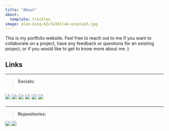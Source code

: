 ```yaml
---
title: "About"
about:
  template: trestles
image: alan-king-KZv7w34tluA-unsplash.jpg
---
```


This is my portfolio website. Feel free to reach out to me if you want to collaborate on a project, have any feedback or questions for an existing project, or if you would like to get to know more about me :)

## **Links**

------------------------------------------------------------------------

> **Socials:**

## [![](svg/linkedin.svg)](https://www.linkedin.com/in/bradford-ford-johnson) [![](svg/outlook.svg)](mailto:bradfordljohnson@outlook.com) [![](svg/tableau.svg)](https://public.tableau.com/app/profile/bradfordjohnson) [![](svg/kaggle.svg)](https://www.kaggle.com/bradfordjohnson) [![](svg/github.svg)](https://github.com/bradfordjohnson) [![](svg/orcid.svg)](https://orcid.org/0000-0002-5460-9984)

------------------------------------------------------------------------

> **Repositories:**

[![](svg/r.svg)](https://github.com/bradfordjohnson/r) [![](svg/sql.svg)](https://github.com/bradfordjohnson/sql)
